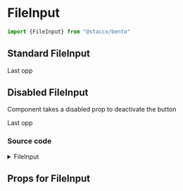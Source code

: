 
<Meta title="components/Forms/Input/FileInput" component={FileInput}/>


# FileInput


```javascript
import {FileInput} from "@staccx/bento"
```



## Standard FileInput

<Preview>
  <Story name="Standard">
   <FileInput id="9852145" >Last opp</FileInput>
  </Story>
</Preview>

## Disabled FileInput
Component takes a disabled prop to deactivate the button

<Preview>
  <Story name="Disabled">
   <FileInput id="98521ewf45" disabled={true}>Last opp</FileInput>
  </Story>
</Preview>

### Source code
<details><summary>FileInput</summary>
<p>

```bash
import React, { Component } from "react"
import PropTypes from "prop-types"
import styled from "styled-components"
import Upload from "../../../Icons/Upload/Upload"
import {
  color,
  font,
  spacing,
  targetSize,
  fontFamily,
  borderRadius,
  fontWeight,
  applyVariants,
  commonPropTypes,
  hideVisually
} from "../../../../theming"
import ThemeComponent from "../../../Theme/ThemeComponent"
import themeProps from "./FileInput.themeProps"
import { componentCreateFactory } from "../../../../theming/utils/createVariantsFunctionFactory"
const tinycolor = require("tinycolor2")

class FileInput extends Component {
  constructor(props, context) {
    super(props, context)
    this.fileInput = React.createRef() // To get the number of uploaded files from the input in case of multiple files
    this.state = {
      uploadedFile: null
    }

    this.handleChange = this.handleChange.bind(this)
  }

  handleChange(e) {
    const { value } = e.target

    if (this.fileInput.current.files.length > 1) {
      this.setState({
        uploadedFile:
          this.fileInput.current.files.length +
          " " +
          this.props.multipleFilesLabel
      })
    } else if (value.length) {
      this.setState({
        uploadedFile: this.props.showFileName
          ? value.split("\\").pop()
          : "1 " + this.props.singleFileLabel
      })
    }
    this.props.onChange && this.props.onChange(e)
  }

  render() {
    const {
      children,
      id,
      disabled,
      className,
      variant,
      accept,
      multiple,
      onChange,
      ...restProps
    } = this.props

    return (
      <FileWrapper
        variant={variant}
        className={className}
        title={this.state.uploadedFile}
      >
        <Input
          type="file"
          ref={this.fileInput} // To get the number of uploaded files from the input in case of multiple files
          accept={accept}
          id={id}
          disabled={disabled}
          onChange={this.handleChange}
          multiple={multiple}
          variant={variant}
          {...restProps}
        />
        <Label htmlFor={id} variant={variant}>
          <Icon variant={variant} />
          <span>
            {this.state.uploadedFile ? this.state.uploadedFile : children}
          </span>
        </Label>
      </FileWrapper>
    )
  }
}

const FileWrapper = styled.div`
  ${applyVariants(themeProps.wrapper)};
`

const Input = styled.input`
  ${hideVisually};
  ${applyVariants(themeProps.input)};
`

const Label = styled.label`
  cursor: pointer;
  background-color: ${color.primary};
  color: ${p =>
    tinycolor
      .mostReadable(color.primary()(p), ["#fff"], {
        includeFallbackColors: true,
        level: "AA",
        size: "large"
      })
      .toString()};
  border-width: 0;
  border-radius: ${borderRadius};
  padding: ${spacing.tiny} ${spacing.medium};
  cursor: pointer;
  min-height: ${targetSize.normal};
  text-decoration: none;
  text-align: center;
  display: inline-block;
  font-size: ${font.base};
  font-family: ${fontFamily.body};
  line-height: 32px;
  font-weight: ${fontWeight.bold};
  white-space: nowrap;
  justify-content: center;
  align-items: center;
  -webkit-font-smoothing: antialiased;
  -moz-osx-font-smoothing: grayscale;
  transition: background 0.2s ease;

  > span {
    display: flex;
    align-items: center;
  }

  &:hover,
  &:focus {
    outline: none;
    background-color: ${p =>
      tinycolor(color.primary()(p))
        .darken(5)
        .toString()};
    color: ${p =>
      tinycolor
        .mostReadable(tinycolor(color.primary()(p)).darken(5), ["#fff"], {
          includeFallbackColors: true,
          level: "AA",
          size: "large"
        })
        .toString()};
  }

  ${applyVariants(themeProps.label)};
`

const IconComponent = ({ ...props }) => (
  <ThemeComponent
    tagName={themeProps.iconComponent}
    fallback={Upload}
    {...props}
  />
)

export const Icon = styled(IconComponent)`
  display: block;
  height: 12px;
  width: 12px;
  margin-right: 3px;
  ${applyVariants(themeProps.icon)};
`

FileInput.propTypes = {
  accept: PropTypes.string,
  children: commonPropTypes.children.isRequired,
  disabled: PropTypes.bool,
  id: PropTypes.string.isRequired,
  input: PropTypes.any,
  onChange: PropTypes.func,
  className: PropTypes.string,
  ignoreBase: PropTypes.func,
  variant: PropTypes.string,
  multipleFilesLabel: PropTypes.string,
  singleFileLabel: PropTypes.string,
  showFileName: PropTypes.bool
}

FileInput.defaultProps = {
  disabled: false,
  input: {},
  onChange: null,
  className: "",
  multipleFilesLabel: "files",
  singleFileLabel: "file",
  showFileName: true
}
FileInput.themeProps = themeProps
FileInput.createVariants = componentCreateFactory(FileInput)

export default FileInput

```

</p>
</details>

## Props for FileInput
<Props of={FileInput} />
